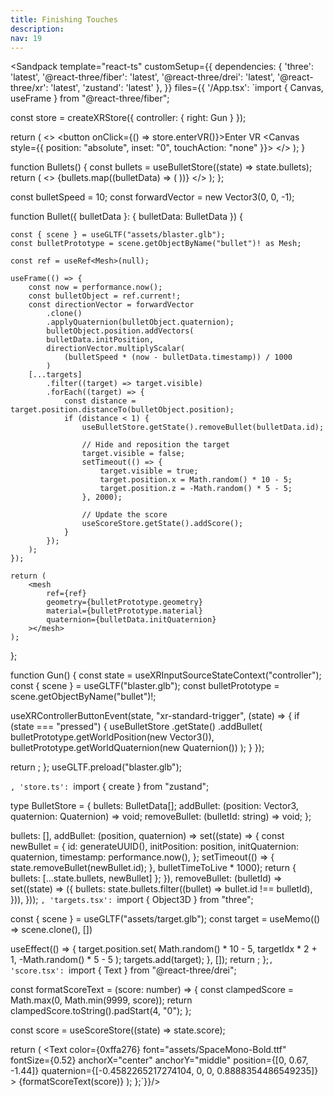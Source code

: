 ```yaml
---
title: Finishing Touches
description: 
nav: 19
---
```



<Sandpack
  template="react-ts"
  customSetup={{
    dependencies: {
      'three': 'latest',
      '@react-three/fiber': 'latest',
      '@react-three/drei': 'latest',
      '@react-three/xr': 'latest',
      'zustand': 'latest'
    },
  }}
  files={{
    '/App.tsx': `import { Canvas, useFrame } from "@react-three/fiber";

const store = createXRStore({ controller: { right: Gun } });

  return (
    <>
      <button onClick={() => store.enterVR()}>Enter VR</button>
      <Canvas style={{ position: "absolute", inset: "0", touchAction: "none" }}>
        <XR>
            <Bullets />
            <Gltf src="spacestation.glb" />
            <Target targetIdx={0} />
            <Target targetIdx={1} />
            <Target targetIdx={2} />
            <Score />
        </XR>
      </Canvas>
    </>
  );
}

function Bullets() {
  const bullets = useBulletStore((state) => state.bullets);
  return (
    <>
      {bullets.map((bulletData) => (
        <Bullet bulletData={bulletData} key={bulletData.id} />
      ))}
    </>
  );
};

const bulletSpeed = 10;
const forwardVector = new Vector3(0, 0, -1);

function Bullet({ bulletData }: { bulletData: BulletData }) {

    const { scene } = useGLTF("assets/blaster.glb");
    const bulletPrototype = scene.getObjectByName("bullet")! as Mesh;

    const ref = useRef<Mesh>(null);

    useFrame(() => {
        const now = performance.now();
        const bulletObject = ref.current!;
        const directionVector = forwardVector
            .clone()
            .applyQuaternion(bulletObject.quaternion);
            bulletObject.position.addVectors(
            bulletData.initPosition,
            directionVector.multiplyScalar(
                (bulletSpeed * (now - bulletData.timestamp)) / 1000
            )
        [...targets]
            .filter((target) => target.visible)
            .forEach((target) => {
                const distance = target.position.distanceTo(bulletObject.position);
                if (distance < 1) {
                    useBulletStore.getState().removeBullet(bulletData.id);

                    // Hide and reposition the target
                    target.visible = false;
                    setTimeout(() => {
                        target.visible = true;
                        target.position.x = Math.random() * 10 - 5;
                        target.position.z = -Math.random() * 5 - 5;
                    }, 2000);

                    // Update the score
                    useScoreStore.getState().addScore();
                }
            });
        );
    });

    return (
        <mesh
            ref={ref}
            geometry={bulletPrototype.geometry}
            material={bulletPrototype.material}
            quaternion={bulletData.initQuaternion}
        ></mesh>
    );
};

function Gun() {
  const state = useXRInputSourceStateContext("controller");
  const { scene } = useGLTF("blaster.glb");
  const bulletPrototype = scene.getObjectByName("bullet")!;

  useXRControllerButtonEvent(state, "xr-standard-trigger", (state) => {
    if (state === "pressed") {
      useBulletStore
        .getState()
        .addBullet(
          bulletPrototype.getWorldPosition(new Vector3()),
          bulletPrototype.getWorldQuaternion(new Quaternion())
        );
    }
  });

  return <primitive object={scene} />;
};
useGLTF.preload("blaster.glb");

`, 'store.ts': `import { create } from "zustand";

type BulletStore = {
  bullets: BulletData[];
  addBullet: (position: Vector3, quaternion: Quaternion) => void;
  removeBullet: (bulletId: string) => void;
};

  bullets: [],
  addBullet: (position, quaternion) =>
    set((state) => {
      const newBullet = {
        id: generateUUID(),
        initPosition: position,
        initQuaternion: quaternion,
        timestamp: performance.now(),
      };
      setTimeout(() => {
        state.removeBullet(newBullet.id);
      }, bulletTimeToLive * 1000);
      return { bullets: [...state.bullets, newBullet] };
    }),
  removeBullet: (bulletId) =>
    set((state) => ({
      bullets: state.bullets.filter((bullet) => bullet.id !== bulletId),
    })),
}));
`, 'targets.tsx': `import { Object3D } from "three";

  const { scene } = useGLTF("assets/target.glb");
  const target = useMemo(() => scene.clone(), [])

  useEffect(() => {
    target.position.set(
      Math.random() * 10 - 5,
      targetIdx * 2 + 1,
      -Math.random() * 5 - 5
    );
    targets.add(target);
  }, []);
  return <primitive object={target} />;
};`, 'score.tsx': `import { Text } from "@react-three/drei";

  const formatScoreText = (score: number) => {
    const clampedScore = Math.max(0, Math.min(9999, score));
    return clampedScore.toString().padStart(4, "0");
  };

  const score = useScoreStore((state) => state.score);

  return (
    <Text
      color={0xffa276}
      font="assets/SpaceMono-Bold.ttf"
      fontSize={0.52}
      anchorX="center"
      anchorY="middle"
      position={[0, 0.67, -1.44]}
      quaternion={[-0.4582265217274104, 0, 0, 0.8888354486549235]}
    >
      {formatScoreText(score)}
    </Text>
  );
};`}}/>